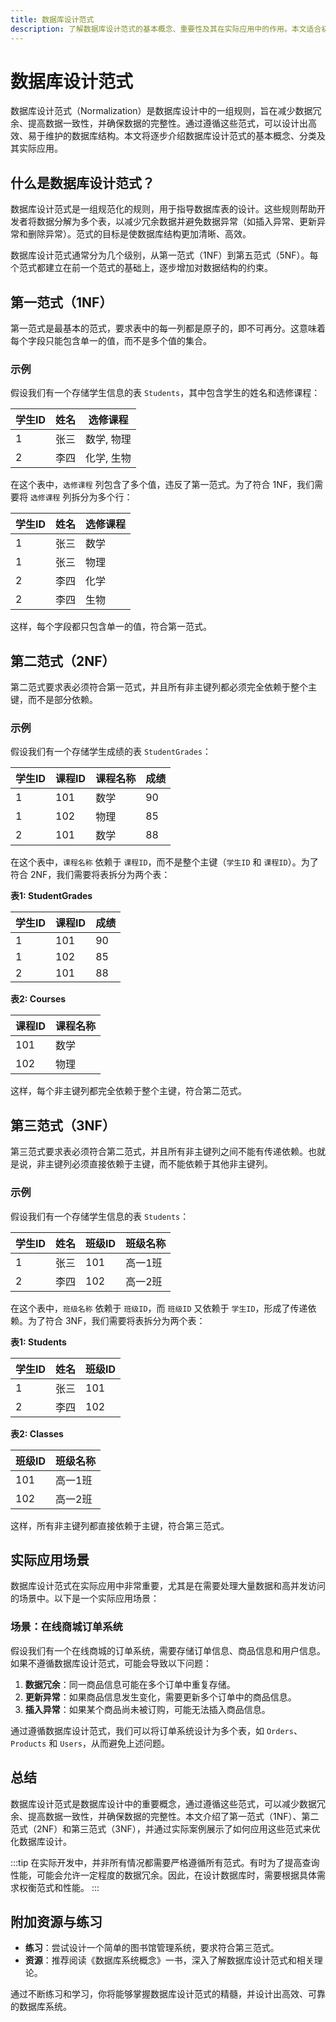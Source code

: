 ```yaml
---
title: 数据库设计范式
description: 了解数据库设计范式的基本概念、重要性及其在实际应用中的作用。本文适合初学者，将逐步讲解范式的定义、分类以及如何通过范式优化数据库设计。
---
```


# 数据库设计范式

数据库设计范式（Normalization）是数据库设计中的一组规则，旨在减少数据冗余、提高数据一致性，并确保数据的完整性。通过遵循这些范式，可以设计出高效、易于维护的数据库结构。本文将逐步介绍数据库设计范式的基本概念、分类及其实际应用。

## 什么是数据库设计范式？

数据库设计范式是一组规范化的规则，用于指导数据库表的设计。这些规则帮助开发者将数据分解为多个表，以减少冗余数据并避免数据异常（如插入异常、更新异常和删除异常）。范式的目标是使数据库结构更加清晰、高效。

数据库设计范式通常分为几个级别，从第一范式（1NF）到第五范式（5NF）。每个范式都建立在前一个范式的基础上，逐步增加对数据结构的约束。

## 第一范式（1NF）

第一范式是最基本的范式，要求表中的每一列都是原子的，即不可再分。这意味着每个字段只能包含单一的值，而不是多个值的集合。

### 示例

假设我们有一个存储学生信息的表 `Students`，其中包含学生的姓名和选修课程：

| 学生ID | 姓名   | 选修课程         |
|--------|--------|------------------|
| 1      | 张三   | 数学, 物理       |
| 2      | 李四   | 化学, 生物       |

在这个表中，`选修课程` 列包含了多个值，违反了第一范式。为了符合 1NF，我们需要将 `选修课程` 列拆分为多个行：

| 学生ID | 姓名   | 选修课程 |
|--------|--------|----------|
| 1      | 张三   | 数学     |
| 1      | 张三   | 物理     |
| 2      | 李四   | 化学     |
| 2      | 李四   | 生物     |

这样，每个字段都只包含单一的值，符合第一范式。

## 第二范式（2NF）

第二范式要求表必须符合第一范式，并且所有非主键列都必须完全依赖于整个主键，而不是部分依赖。

### 示例

假设我们有一个存储学生成绩的表 `StudentGrades`：

| 学生ID | 课程ID | 课程名称 | 成绩 |
|--------|--------|----------|------|
| 1      | 101    | 数学     | 90   |
| 1      | 102    | 物理     | 85   |
| 2      | 101    | 数学     | 88   |

在这个表中，`课程名称` 依赖于 `课程ID`，而不是整个主键（`学生ID` 和 `课程ID`）。为了符合 2NF，我们需要将表拆分为两个表：

**表1: StudentGrades**

| 学生ID | 课程ID | 成绩 |
|--------|--------|------|
| 1      | 101    | 90   |
| 1      | 102    | 85   |
| 2      | 101    | 88   |

**表2: Courses**

| 课程ID | 课程名称 |
|--------|----------|
| 101    | 数学     |
| 102    | 物理     |

这样，每个非主键列都完全依赖于整个主键，符合第二范式。

## 第三范式（3NF）

第三范式要求表必须符合第二范式，并且所有非主键列之间不能有传递依赖。也就是说，非主键列必须直接依赖于主键，而不能依赖于其他非主键列。

### 示例

假设我们有一个存储学生信息的表 `Students`：

| 学生ID | 姓名   | 班级ID | 班级名称 |
|--------|--------|--------|----------|
| 1      | 张三   | 101    | 高一1班  |
| 2      | 李四   | 102    | 高一2班  |

在这个表中，`班级名称` 依赖于 `班级ID`，而 `班级ID` 又依赖于 `学生ID`，形成了传递依赖。为了符合 3NF，我们需要将表拆分为两个表：

**表1: Students**

| 学生ID | 姓名   | 班级ID |
|--------|--------|--------|
| 1      | 张三   | 101    |
| 2      | 李四   | 102    |

**表2: Classes**

| 班级ID | 班级名称 |
|--------|----------|
| 101    | 高一1班  |
| 102    | 高一2班  |

这样，所有非主键列都直接依赖于主键，符合第三范式。

## 实际应用场景

数据库设计范式在实际应用中非常重要，尤其是在需要处理大量数据和高并发访问的场景中。以下是一个实际应用场景：

### 场景：在线商城订单系统

假设我们有一个在线商城的订单系统，需要存储订单信息、商品信息和用户信息。如果不遵循数据库设计范式，可能会导致以下问题：

1. **数据冗余**：同一商品信息可能在多个订单中重复存储。
2. **更新异常**：如果商品信息发生变化，需要更新多个订单中的商品信息。
3. **插入异常**：如果某个商品尚未被订购，可能无法插入商品信息。

通过遵循数据库设计范式，我们可以将订单系统设计为多个表，如 `Orders`、`Products` 和 `Users`，从而避免上述问题。

## 总结

数据库设计范式是数据库设计中的重要概念，通过遵循这些范式，可以减少数据冗余、提高数据一致性，并确保数据的完整性。本文介绍了第一范式（1NF）、第二范式（2NF）和第三范式（3NF），并通过实际案例展示了如何应用这些范式来优化数据库设计。

:::tip
在实际开发中，并非所有情况都需要严格遵循所有范式。有时为了提高查询性能，可能会允许一定程度的数据冗余。因此，在设计数据库时，需要根据具体需求权衡范式和性能。
:::

## 附加资源与练习

- **练习**：尝试设计一个简单的图书馆管理系统，要求符合第三范式。
- **资源**：推荐阅读《数据库系统概念》一书，深入了解数据库设计范式和相关理论。

通过不断练习和学习，你将能够掌握数据库设计范式的精髓，并设计出高效、可靠的数据库系统。